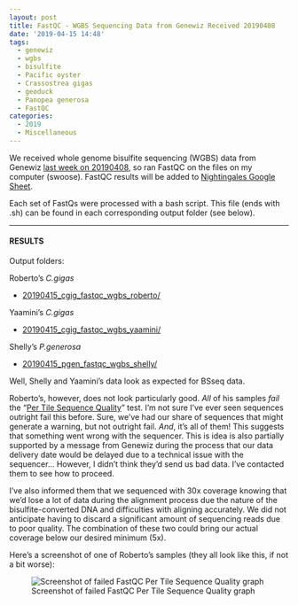 ```yaml
---
layout: post
title: FastQC - WGBS Sequencing Data from Genewiz Received 20190408
date: '2019-04-15 14:48'
tags:
  - genewiz
  - wgbs
  - bisulfite
  - Pacific oyster
  - Crassostrea gigas
  - geoduck
  - Panopea generosa
  - FastQC
categories:
  - 2019
  - Miscellaneous
---
```


We received whole genome bisulfite sequencing (WGBS) data from Genewiz [last week on 20190408](https://robertslab.github.io/sams-notebook/2019/04/08/Data-Management-Whole-Genome-Bisulfite-Sequencing-Data-from-Genewiz-Received.html), so ran FastQC on the files on my computer (swoose). FastQC results will be added to [Nightingales Google Sheet](http://b.link/nightingales).

Each set of FastQs were processed with a bash script. This file (ends with .sh) can be found in each corresponding output folder (see below).

---

#### RESULTS

Output folders:

Roberto's _C.gigas_

- [20190415_cgig_fastqc_wgbs_roberto/](http://gannet.fish.washington.edu/Atumefaciens/20190415_cgig_fastqc_wgbs_roberto/)

Yaamini's _C.gigas_

- [20190415_cgig_fastqc_wgbs_yaamini/](http://gannet.fish.washington.edu/Atumefaciens/20190415_cgig_fastqc_wgbs_yaamini/)

Shelly's _P.generosa_

- [20190415_pgen_fastqc_wgbs_shelly/](http://gannet.fish.washington.edu/Atumefaciens/20190415_pgen_fastqc_wgbs_shelly/)

Well, Shelly and Yaamini's data look as expected for BSseq data.

Roberto's, however, does not look particularly good. _All_ of his samples _fail_ the "[Per Tile Sequence Quality](https://www.bioinformatics.babraham.ac.uk/projects/fastqc/Help/3%20Analysis%20Modules/12%20Per%20Tile%20Sequence%20Quality.html)" test. I'm not sure I've ever seen sequences outright fail this before. Sure, we've had our share of sequences that might generate a warning, but not outright fail. _And_, it's all of them! This suggests that something went wrong with the sequencer. This is idea is also partially supported by a message from Genewiz during the process that our data delivery date would be delayed due to a technical issue with the sequencer... However, I didn't think they'd send us bad data. I've contacted them to see how to proceed.

I've also informed them that we sequenced with 30x coverage knowing that we'd lose a lot of data during the alignment process due the nature of the bisulfite-converted DNA and difficulties with aligning accurately. We did not anticipate having to discard a significant amount of sequencing reads due to poor quality. The combination of these two could bring our actual coverage below our desired minimum (5x).

Here's a screenshot of one of Roberto's samples (they all look like this, if not a bit worse):

![Screenshot of failed FastQC Per Tile Sequence Quality graph](https://github.com/RobertsLab/sams-notebook/blob/master/images/screencaps/20190415_fastqc_tile_fail-01.png?raw=true)

